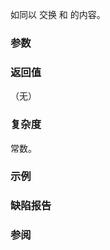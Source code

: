 {{cpp/container/vector_bool/title|swap}}
{{cpp/container/vector_bool/navbar}}
{{ddcla|header=vector|constexpr=c++20|
static void swap( reference x, reference y );
}}

如同以 {{c|1=bool b = x; x = y; y = b;}} 交换 {{c|x}} 和 {{c|y}} 的内容。

===参数===
{{par begin}}
{{par|x|要和 {{c|y}} 交换的 {{rlpt|/|std::vector}}{{c/core|&lt;bool&gt;::}}{{rlpt|reference}} 值}}
{{par|y|要和 {{c|x}} 交换的 {{rlpt|/|std::vector}}{{c/core|&lt;bool&gt;::}}{{rlpt|reference}} 值}}
{{par end}}

===返回值===
（无）

===复杂度===
常数。

===示例===
{{example
|code=
#include &lt;iostream&gt;
#include &lt;vector&gt;

void println(std::string_view fmt, std::vector&lt;bool&gt; const&amp; vb = {})
{
    for (std::cout &lt;&lt; fmt; bool const e : vb)
        std::cout &lt;&lt; e &lt;&lt; ' ';
    std::cout &lt;&lt; '\n';
}

int main()
{
    println("swap 同一 vector 的元素:");
    std::vector&lt;bool&gt; x{1, 0};
    println("swap 之前, x: ", x);
    x.swap(x[0], x[1]); // 与 std::vector&lt;bool&gt;::swap(x[0], x[1]); 相同
    println("swap 之后, x: ", x);
 
    println("swap 两个不同 vector 的元素:");
    std::vector&lt;bool&gt; y{0, 0, 1};
    println("swap 之前, x: ", x);
    println("swap 之前, y: ", y);
    y.swap(x[0], y[2]); // 与 std::vector&lt;bool&gt;::swap(x[0], y[2]); 相同
    println("swap 之后, x: ", x);
    println("swap 之后, y: ", y);
}
|output=
swap 同一 vector 的元素:
swap 之前, x: 1 0 
swap 之后, x: 0 1 
swap 两个不同 vector 的元素:
swap 之前, x: 0 1 
swap 之前, y: 0 0 1 
swap 之后, x: 1 1 
swap 之后, y: 0 0 0
}}

===缺陷报告===
{{dr list begin}}
{{dr list item|wg=lwg|dr=814|std=C++98|before=缺失了此成员函数的描述|after=已补充}}
{{dr list end}}

===参阅===
{{dsc begin}}
{{dsc class|cpp/container/vector bool/reference|引用单个 {{c/core|bool}} 的代理类}}
{{dsc inc|cpp/container/dsc swap|vector}}
{{dsc inc|cpp/container/dsc swap2|vector}}
{{dsc end}}

{{langlinks|de|en|es|fr|it|ja|pt|ru}}